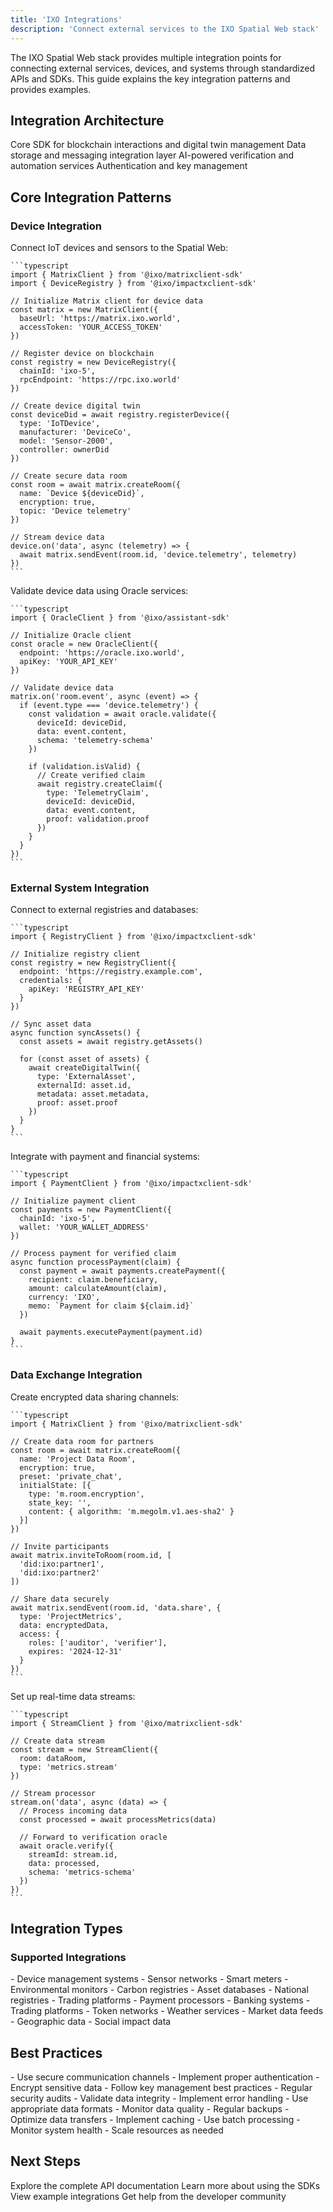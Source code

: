 ```yaml
---
title: 'IXO Integrations'
description: 'Connect external services to the IXO Spatial Web stack'
---
```


<Tip>
The IXO Spatial Web stack provides multiple integration points for connecting external services, devices, and systems through standardized APIs and SDKs. This guide explains the key integration patterns and provides examples.
</Tip>

## Integration Architecture

<CardGroup>
  <Card title="MultiClient SDK" icon="plug">
    Core SDK for blockchain interactions and digital twin management
  </Card>
  <Card title="Matrix SDK" icon="database">
    Data storage and messaging integration layer
  </Card>
  <Card title="Oracle SDK" icon="brain">
    AI-powered verification and automation services
  </Card>
  <Card title="JAMBO SDK" icon="wallet">
    Authentication and key management
  </Card>
</CardGroup>

## Core Integration Patterns

### Device Integration

<AccordionGroup>
  <Accordion title="IoT Device Connection" icon="microchip">
    Connect IoT devices and sensors to the Spatial Web:

    ```typescript
    import { MatrixClient } from '@ixo/matrixclient-sdk'
    import { DeviceRegistry } from '@ixo/impactxclient-sdk'

    // Initialize Matrix client for device data
    const matrix = new MatrixClient({
      baseUrl: 'https://matrix.ixo.world',
      accessToken: 'YOUR_ACCESS_TOKEN'
    })

    // Register device on blockchain
    const registry = new DeviceRegistry({
      chainId: 'ixo-5',
      rpcEndpoint: 'https://rpc.ixo.world'
    })

    // Create device digital twin
    const deviceDid = await registry.registerDevice({
      type: 'IoTDevice',
      manufacturer: 'DeviceCo',
      model: 'Sensor-2000',
      controller: ownerDid
    })

    // Create secure data room
    const room = await matrix.createRoom({
      name: `Device ${deviceDid}`,
      encryption: true,
      topic: 'Device telemetry'
    })

    // Stream device data
    device.on('data', async (telemetry) => {
      await matrix.sendEvent(room.id, 'device.telemetry', telemetry)
    })
    ```
  </Accordion>

  <Accordion title="Data Validation" icon="shield-check">
    Validate device data using Oracle services:

    ```typescript
    import { OracleClient } from '@ixo/assistant-sdk'

    // Initialize Oracle client
    const oracle = new OracleClient({
      endpoint: 'https://oracle.ixo.world',
      apiKey: 'YOUR_API_KEY'
    })

    // Validate device data
    matrix.on('room.event', async (event) => {
      if (event.type === 'device.telemetry') {
        const validation = await oracle.validate({
          deviceId: deviceDid,
          data: event.content,
          schema: 'telemetry-schema'
        })

        if (validation.isValid) {
          // Create verified claim
          await registry.createClaim({
            type: 'TelemetryClaim',
            deviceId: deviceDid,
            data: event.content,
            proof: validation.proof
          })
        }
      }
    })
    ```
  </Accordion>
</AccordionGroup>

### External System Integration

<AccordionGroup>
  <Accordion title="Registry Integration" icon="database">
    Connect to external registries and databases:

    ```typescript
    import { RegistryClient } from '@ixo/impactxclient-sdk'

    // Initialize registry client
    const registry = new RegistryClient({
      endpoint: 'https://registry.example.com',
      credentials: {
        apiKey: 'REGISTRY_API_KEY'
      }
    })

    // Sync asset data
    async function syncAssets() {
      const assets = await registry.getAssets()
      
      for (const asset of assets) {
        await createDigitalTwin({
          type: 'ExternalAsset',
          externalId: asset.id,
          metadata: asset.metadata,
          proof: asset.proof
        })
      }
    }
    ```
  </Accordion>

  <Accordion title="Payment Integration" icon="credit-card">
    Integrate with payment and financial systems:

    ```typescript
    import { PaymentClient } from '@ixo/impactxclient-sdk'

    // Initialize payment client
    const payments = new PaymentClient({
      chainId: 'ixo-5',
      wallet: 'YOUR_WALLET_ADDRESS'
    })

    // Process payment for verified claim
    async function processPayment(claim) {
      const payment = await payments.createPayment({
        recipient: claim.beneficiary,
        amount: calculateAmount(claim),
        currency: 'IXO',
        memo: `Payment for claim ${claim.id}`
      })

      await payments.executePayment(payment.id)
    }
    ```
  </Accordion>
</AccordionGroup>

### Data Exchange Integration

<AccordionGroup>
  <Accordion title="Secure Data Rooms" icon="lock">
    Create encrypted data sharing channels:

    ```typescript
    import { MatrixClient } from '@ixo/matrixclient-sdk'

    // Create data room for partners
    const room = await matrix.createRoom({
      name: 'Project Data Room',
      encryption: true,
      preset: 'private_chat',
      initialState: [{
        type: 'm.room.encryption',
        state_key: '',
        content: { algorithm: 'm.megolm.v1.aes-sha2' }
      }]
    })

    // Invite participants
    await matrix.inviteToRoom(room.id, [
      'did:ixo:partner1',
      'did:ixo:partner2'
    ])

    // Share data securely
    await matrix.sendEvent(room.id, 'data.share', {
      type: 'ProjectMetrics',
      data: encryptedData,
      access: {
        roles: ['auditor', 'verifier'],
        expires: '2024-12-31'
      }
    })
    ```
  </Accordion>

  <Accordion title="Data Streaming" icon="wave-square">
    Set up real-time data streams:

    ```typescript
    import { StreamClient } from '@ixo/matrixclient-sdk'

    // Create data stream
    const stream = new StreamClient({
      room: dataRoom,
      type: 'metrics.stream'
    })

    // Stream processor
    stream.on('data', async (data) => {
      // Process incoming data
      const processed = await processMetrics(data)
      
      // Forward to verification oracle
      await oracle.verify({
        streamId: stream.id,
        data: processed,
        schema: 'metrics-schema'
      })
    })
    ```
  </Accordion>
</AccordionGroup>

## Integration Types

### Supported Integrations

<CardGroup>
  <Card title="IoT Platforms" icon="microchip">
    - Device management systems
    - Sensor networks
    - Smart meters
    - Environmental monitors
  </Card>

  <Card title="External Registries" icon="database">
    - Carbon registries
    - Asset databases
    - National registries
    - Trading platforms
  </Card>

  <Card title="Financial Systems" icon="money-bill">
    - Payment processors
    - Banking systems
    - Trading platforms
    - Token networks
  </Card>

  <Card title="Data Providers" icon="cloud">
    - Weather services
    - Market data feeds
    - Geographic data
    - Social impact data
  </Card>
</CardGroup>

## Best Practices

<AccordionGroup>
  <Accordion title="Security" icon="shield-check">
    - Use secure communication channels
    - Implement proper authentication
    - Encrypt sensitive data
    - Follow key management best practices
    - Regular security audits
  </Accordion>

  <Accordion title="Data Management" icon="database">
    - Validate data integrity
    - Implement error handling
    - Use appropriate data formats
    - Monitor data quality
    - Regular backups
  </Accordion>

  <Accordion title="Performance" icon="gauge">
    - Optimize data transfers
    - Implement caching
    - Use batch processing
    - Monitor system health
    - Scale resources as needed
  </Accordion>
</AccordionGroup>

## Next Steps

<CardGroup>
  <Card title="API Reference" icon="book" href="/api-reference/introduction">
    Explore the complete API documentation
  </Card>

  <Card title="SDK Guides" icon="code" href="/spatial-web-stack/spatial-web-sdks">
    Learn more about using the SDKs
  </Card>

  <Card title="Examples" icon="lightbulb" href="/guides/dev/examples">
    View example integrations
  </Card>

  <Card title="Support" icon="headset" href="https://ixofoundation.slack.com/archives/C04UERAUHQT">
    Get help from the developer community
  </Card>
</CardGroup>

